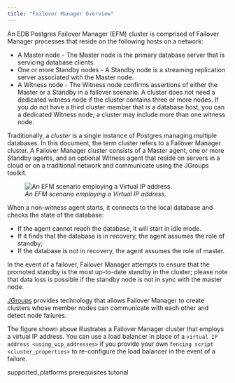 ```yaml
---
title: "Failover Manager Overview"
---
```


<div id="failover_manager_overview" class="registered_link"></div>


An EDB Postgres Failover Manager (EFM) cluster is comprised of Failover Manager processes that reside on the following hosts on a network:

-   A Master node - The Master node is the primary database server that is servicing database clients.
-   One or more Standby nodes - A Standby node is a streaming replication server associated with the Master node.
-   A Witness node - The Witness node confirms assertions of either the Master or a Standby in a failover scenario. A cluster does not need a dedicated witness node if the cluster contains three or more nodes. If you do not have a third cluster member that is a database host, you can a dedicated Witness node; a cluster may include more than one witness node.

Traditionally, a *cluster* is a single instance of Postgres managing multiple databases. In this document, the term cluster refers to a Failover Manager cluster. A Failover Manager cluster consists of a Master agent, one or more Standby agents, and an optional Witness agent that reside on servers in a cloud or on a traditional network and communicate using the JGroups toolkit.

<figure><img src="../images/failover_manager_overview.png" class="align-center" alt="An EFM scenario employing a Virtual IP address." /><figcaption aria-hidden="true"><em>An EFM scenario employing a Virtual IP address.</em></figcaption></figure>

When a non-witness agent starts, it connects to the local database and checks the state of the database:

-   If the agent cannot reach the database, it will start in idle mode.
-   If it finds that the database is in recovery, the agent assumes the role of standby;
-   If the database is not in recovery, the agent assumes the role of master.

In the event of a failover, Failover Manager attempts to ensure that the promoted standby is the most up-to-date standby in the cluster; please note that data loss is possible if the standby node is not in sync with the master node.

[JGroups](http://www.jgroups.org/) provides technology that allows Failover Manager to create clusters whose member nodes can communicate with each other and detect node failures.

The figure shown above illustrates a Failover Manager cluster that employs a virtual IP address. You can use a load balancer in place of a `virtual IP address <using_vip_addresses>` if you provide your own `fencing script <cluster_properties>` to re-configure the load balancer in the event of a failure.

<div class="toctree" maxdepth="3">

supported\_platforms prerequisites tutorial

</div>
